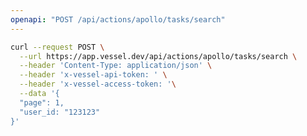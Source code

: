 ```yaml
---
openapi: "POST /api/actions/apollo/tasks/search"
---
```


<RequestExample>

```bash Request
curl --request POST \
  --url https://app.vessel.dev/api/actions/apollo/tasks/search \
  --header 'Content-Type: application/json' \
  --header 'x-vessel-api-token: ' \
  --header 'x-vessel-access-token: '\
  --data '{
  "page": 1,
  "user_id: "123123"
}'
```

</RequestExample>

